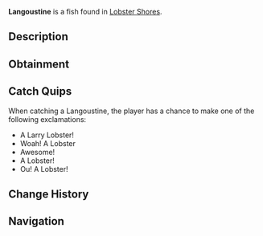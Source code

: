 {{FishInfobox
|image          = Langoustine.png
|rarity         = Legendary
|sea            = First Sea
|location       = [[Lobster Shores]]
|sublocation    = 
|sources        = Lobster Cage
|radar_location = 
|xp             = 1500
|weather        = 
|time           = Night
|season         = Winter, Spring
|bait           = 
|base_weight    = 1
|base_value     = 9000
|weight_range   = 0.7
|base_chance    = 8
|base_resil     = 150
}}
'''Langoustine''' is a {{Rarity|Legendary}} fish found in [[Lobster Shores]].

== Description ==
{{Description|Lobsters are valuable crustaceans known for their rich, succulent meat. Lobsters are most active in the summer to autumn, and are commonly caught in crab cages during calm clear days.|Bestiary Entry}}

== Obtainment ==
{{Description|Caught in oceans using a lobster cage.|Bestiary Hint}}

== Catch Quips ==
When catching a Langoustine, the player has a chance to make one of the following exclamations:
* A Larry Lobster!
* Woah! A Lobster
* Awesome!
* A Lobster!
* Ou! A Lobster!

== Change History ==
{{Change History|{{subst:Current Version}}}}

== Navigation ==
{{Fish Navbox|Lobster Shores}}